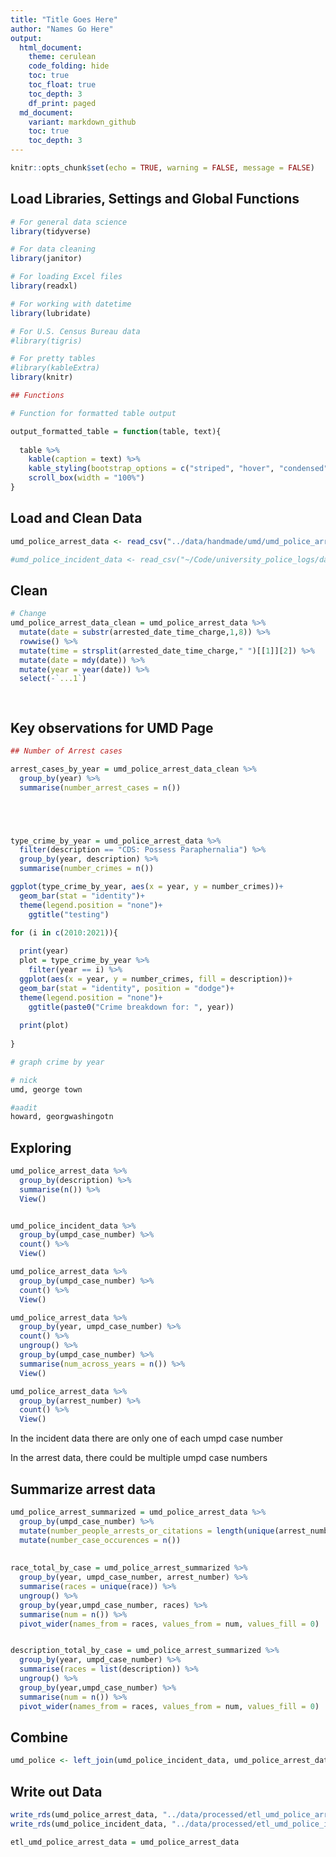 ```yaml
---
title: "Title Goes Here"
author: "Names Go Here" 
output:
  html_document:
    theme: cerulean
    code_folding: hide
    toc: true
    toc_float: true
    toc_depth: 3
    df_print: paged
  md_document:
    variant: markdown_github
    toc: true
    toc_depth: 3
---
```

```r
knitr::opts_chunk$set(echo = TRUE, warning = FALSE, message = FALSE)
```



## Load Libraries, Settings and Global Functions
```r
# For general data science
library(tidyverse)

# For data cleaning
library(janitor)

# For loading Excel files
library(readxl)

# For working with datetime
library(lubridate)

# For U.S. Census Bureau data
#library(tigris)

# For pretty tables
#library(kableExtra)
library(knitr)

## Functions 

# Function for formatted table output

output_formatted_table = function(table, text){
  
  table %>% 
    kable(caption = text) %>%
    kable_styling(bootstrap_options = c("striped", "hover", "condensed", "responsive"), font_size = 14, fixed_thead = T) %>%
    scroll_box(width = "100%")
}


```
## Load and Clean Data

```r

umd_police_arrest_data <- read_csv("../data/handmade/umd/umd_police_arrest_data_2021-11-28.csv")

#umd_police_incident_data <- read_csv("~/Code/university_police_logs/data/handmade/umd_police_incident_data_2021_09_13.csv")


```

## Clean

```r

# Change
umd_police_arrest_data_clean = umd_police_arrest_data %>% 
  mutate(date = substr(arrested_date_time_charge,1,8)) %>% 
  rowwise() %>% 
  mutate(time = strsplit(arrested_date_time_charge," ")[[1]][2]) %>% 
  mutate(date = mdy(date)) %>% 
  mutate(year = year(date)) %>% 
  select(-`...1`)
  



```


## Key observations for UMD Page

```r

## Number of Arrest cases

arrest_cases_by_year = umd_police_arrest_data_clean %>% 
  group_by(year) %>% 
  summarise(number_arrest_cases = n())






```




```r

type_crime_by_year = umd_police_arrest_data %>% 
  filter(description == "CDS: Possess Paraphernalia") %>% 
  group_by(year, description) %>% 
  summarise(number_crimes = n())

ggplot(type_crime_by_year, aes(x = year, y = number_crimes))+
  geom_bar(stat = "identity")+
  theme(legend.position = "none")+
    ggtitle("testing")

for (i in c(2010:2021)){
  
  print(year)
  plot = type_crime_by_year %>% 
    filter(year == i) %>% 
  ggplot(aes(x = year, y = number_crimes, fill = description))+
  geom_bar(stat = "identity", position = "dodge")+
  theme(legend.position = "none")+
    ggtitle(paste0("Crime breakdown for: ", year))
  
  print(plot)
  
}

# graph crime by year

# nick
umd, george town

#aadit
howard, georgwashingotn

```

## Exploring
```r
umd_police_arrest_data %>% 
  group_by(description) %>% 
  summarise(n()) %>% 
  View()


umd_police_incident_data %>% 
  group_by(umpd_case_number) %>% 
  count() %>% 
  View()

umd_police_arrest_data %>% 
  group_by(umpd_case_number) %>% 
  count() %>% 
  View()

umd_police_arrest_data %>% 
  group_by(year, umpd_case_number) %>% 
  count() %>% 
  ungroup() %>% 
  group_by(umpd_case_number) %>% 
  summarise(num_across_years = n()) %>% 
  View()

umd_police_arrest_data %>% 
  group_by(arrest_number) %>% 
  count() %>% 
  View()
```

In the incident data there are only one of each umpd case number 

In the arrest data, there could be multiple umpd case numbers

## Summarize arrest data

```r

umd_police_arrest_summarized = umd_police_arrest_data %>% 
  group_by(umpd_case_number) %>% 
  mutate(number_people_arrests_or_citations = length(unique(arrest_number))) %>% 
  mutate(number_case_occurences = n())
  
  
race_total_by_case = umd_police_arrest_summarized %>% 
  group_by(year, umpd_case_number, arrest_number) %>% 
  summarise(races = unique(race)) %>% 
  ungroup() %>% 
  group_by(year,umpd_case_number, races) %>% 
  summarise(num = n()) %>% 
  pivot_wider(names_from = races, values_from = num, values_fill = 0) 


description_total_by_case = umd_police_arrest_summarized %>% 
  group_by(year, umpd_case_number) %>% 
  summarise(races = list(description)) %>% 
  ungroup() %>% 
  group_by(year,umpd_case_number) %>% 
  summarise(num = n()) %>% 
  pivot_wider(names_from = races, values_from = num, values_fill = 0) 
```




## Combine

```r

umd_police <- left_join(umd_police_incident_data, umd_police_arrest_data, by = "umpd_case_number")


```


## Write out Data
```r
write_rds(umd_police_arrest_data, "../data/processed/etl_umd_police_arrest_data.rds")
write_rds(umd_police_incident_data, "../data/processed/etl_umd_police_incident_data.rds")
```

```r

etl_umd_police_arrest_data = umd_police_arrest_data


```


